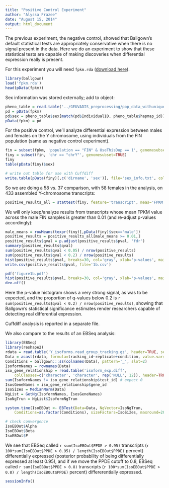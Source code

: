 ```yaml
---
title: "Positive Control Experiment"
author: "Alyssa Frazee"
date: "August 15, 2014"
output: html_document
---
```


The previous experiment, the negative control, showed that Ballgown's default statistical tests are appropriately conservative when there is no signal present in the data. Here we do an experiment to show that these statistical tests are capable of making discoveries when differential expression really is present.

For this experiment you will need `fpkm.rda` ([download here](http://files.figshare.com/1625419/fpkm.rda)). 

```r
library(ballgown)
load('fpkm.rda')
head(pData(fpkm))
```

Sex information was stored externally; add to object:

```r
pheno_table = read.table('../GEUVADIS_preprocessing/pop_data_withuniqueid.txt', sep='\t', header=TRUE)
pd = pData(fpkm)
pd$sex = pheno_table$sex[match(pd$IndividualID, pheno_table$hapmap_id)]
pData(fpkm) = pd
```

For the positive control, we'll analyze differential expression between males and females on the Y chromosome, using individuals from the FIN population (same as negative control experiment). 

```r
fin = subset(fpkm, 'population == "FIN" & UseThisDup == 1', genomesubset=FALSE)
finy = subset(fin, 'chr == "chrY"', genomesubset=TRUE)
finy
table(pData(finy)$sex)
```

```r
# write out table for use with Cuffdiff
write.table(pData(finy)[,c('dirname', 'sex')], file='sex_info.txt', col.names=FALSE, row.names=FALSE, quote=FALSE)
```

So we are doing a 58 vs. 37 comparison, with 58 females in the analysis, on 433 assembled Y-chromosome transcripts:

```r
positive_results_all = stattest(finy, feature='transcript', meas='FPKM', covariate='sex')
```

We will only keep/analyze results from transcripts whose mean FPKM value across the male FIN samples is greater than 0.01 (and re-adjust p-values accordingly):

```r
male_means = rowMeans(texpr(finy)[,pData(finy)$sex=='male'])
positive_results = positive_results_all[male_means >= 0.01,]
positive_results$qval = p.adjust(positive_results$pval, 'fdr')
summary(positive_results$qval)
sum(positive_results$qval < 0.05) / nrow(positive_results)
sum(positive_results$qval < 0.2) / nrow(positive_results)
hist(positive_results$pval, breaks=30, col='gray', xlab='p-values', main='Y-chromosome p-values')
write.csv(positive_results$pval, file='1b.csv')
```

```r
pdf('figure1b.pdf')
hist(positive_results$pval, breaks=30, col='gray', xlab='p-values', main='Y-chromosome p-values')
dev.off()
```

Here the p-value histogram shows a very strong signal, as was to be expected, and the proportion of q-values below 0.2 is `r sum(positive_results$qval < 0.2) / nrow(positive_results)`, showing that Ballgown's statistical significance estimates render researchers capable of detecting real differential expression.

Cuffdiff analysis is reported in a separate file.

We also compare to the results of an EBSeq analysis:

```r
library(EBSeq)
library(reshape2)
rdata = read.table('Y_isoforms.read_group_tracking.gz', header=TRUE, sep='\t')
Data = acast(rdata, formula=tracking_id~replicate+condition, value.var='raw_frags')
Conditions = ballgown:::ss(colnames(Data), pattern='_', slot=2)
IsoformNames = rownames(Data)
iso_gene_relationship = read.table('isoform_exp.diff', 
    colClasses=c('character', 'character', rep('NULL', 12)), header=TRUE)
sum(IsoformNames != iso_gene_relationship$test_id) # expect 0
IsosGeneNames = iso_gene_relationship$gene_id
IsoSizes = MedianNorm(Data)
NgList = GetNg(IsoformNames, IsosGeneNames)
IsoNgTrun = NgList$IsoformNgTrun

system.time(IsoEBOut <- EBTest(Data=Data, NgVector=IsoNgTrun, 
    Conditions=as.factor(Conditions), sizeFactors=IsoSizes, maxround=20))

# check convergence
IsoEBOut$Alpha
IsoEBOut$Beta
IsoEBOut$P
```

We see that EBSeq called `r sum(IsoEBOut$PPDE > 0.95)` transcripts (`r 100*sum(IsoEBOut$PPDE > 0.95) / length(IsoEBOut$PPDE)` percent) differentially expressed (posterior probability of being differentially expressed at least 0.95), and if we move the PPDE cutoff to 0.8, EBSeq called `r sum(IsoEBOut$PPDE > 0.8)` transcripts (`r 100*sum(IsoEBOut$PPDE > 0.8) / length(IsoEBOut$PPDE)` percent) differerentially expressed.


```r
sessionInfo()
```


